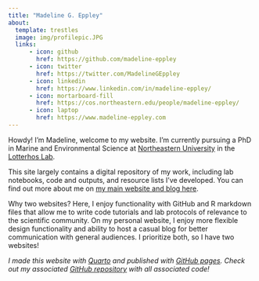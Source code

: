 ```yaml
---
title: "Madeline G. Eppley"
about:
  template: trestles
  image: img/profilepic.JPG
  links:
      - icon: github
        href: https://github.com/madeline-eppley
      - icon: twitter
        href: https://twitter.com/MadelineGEppley
      - icon: linkedin
        href: https://www.linkedin.com/in/madeline-eppley/
      - icon: mortarboard-fill
        href: https://cos.northeastern.edu/people/madeline-eppley/
      - icon: laptop
        href: https://www.madeline-eppley.com
---
```


Howdy! I'm Madeline, welcome to my website. I'm currently pursuing a PhD in Marine and Environmental Science at [Northeastern University](https://cos.northeastern.edu/marinescience/) in the [Lotterhos Lab](https://sites.google.com/site/katielotterhos/home).

This site largely contains a digital repository of my work, including lab notebooks, code and outputs, and resource lists I've developed. You can find out more about me on [my main website and blog here](https://www.madeline-eppley.com).

Why two websites? Here, I enjoy functionality with GitHub and R markdown files that allow me to write code tutorials and lab protocols of relevance to the scientific community. On my personal website, I enjoy more flexible design functionality and ability to host a casual blog for better communication with general audiences. I prioritize both, so I have two websites!  

*I made this website with [Quarto](https://quarto.org/docs/websites) and published with [GitHub pages](https://pages.github.com/). Check out my associated [GitHub repository](https://github.com/madeline-eppley/madeline-eppley.github.io) with all associated code!*

